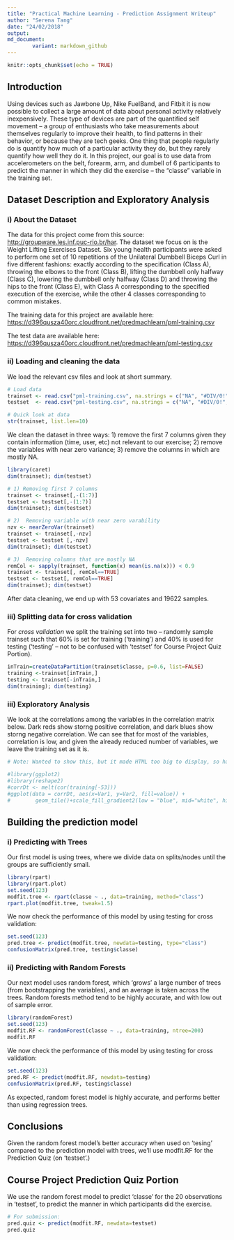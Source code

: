```yaml
---
title: "Practical Machine Learning - Prediction Assignment Writeup"
author: "Serena Tang"
date: "24/02/2018"
output: 
md_document:
        variant: markdown_github
---
```


```r
knitr::opts_chunk$set(echo = TRUE)
```

## Introduction 
Using devices such as Jawbone Up, Nike FuelBand, and Fitbit it is now possible to collect a large amount of data about personal activity relatively inexpensively. These type of devices are part of the quantified self movement – a group of enthusiasts who take measurements about themselves regularly to improve their health, to find patterns in their behavior, or because they are tech geeks. One thing that people regularly do is quantify how much of a particular activity they do, but they rarely quantify how well they do it. In this project, our goal is to use data from accelerometers on the belt, forearm, arm, and dumbell of 6 participants to predict the manner in which they did the exercise -- the "classe" variable in the training set. 

## Dataset Description and Exploratory Analysis
### i) About the Dataset 
The data for this project come from this source: [http://groupware.les.inf.puc-rio.br/har](http://groupware.les.inf.puc-rio.br/har). The dataset we focus on is the Weight Lifting Exercises Dataset. Six young health participants were asked to perform one set of 10 repetitions of the Unilateral Dumbbell Biceps Curl in five different fashions: exactly according to the specification (Class A), throwing the elbows to the front (Class B), lifting the dumbbell only halfway (Class C), lowering the dumbbell only halfway (Class D) and throwing the hips to the front (Class E), with Class A corresponding to the specified execution of the exercise, while the other 4 classes corresponding to common mistakes.

The training data for this project are available here: [https://d396qusza40orc.cloudfront.net/predmachlearn/pml-training.csv](https://d396qusza40orc.cloudfront.net/predmachlearn/pml-training.csv)

The test data are available here: [https://d396qusza40orc.cloudfront.net/predmachlearn/pml-testing.csv](https://d396qusza40orc.cloudfront.net/predmachlearn/pml-testing.csv)

### ii) Loading and cleaning the data
We load the relevant csv files and look at short summary.
```r
# Load data
trainset <- read.csv("pml-training.csv", na.strings = c("NA", "#DIV/0!", ""))
testset  <- read.csv("pml-testing.csv", na.strings = c("NA", "#DIV/0!", ""))

# Quick look at data
str(trainset, list.len=10)
```
We clean the dataset in three ways: 1) remove the first 7 columns given they contain information (time, user, etc) not relevant to our exercise; 2) remove the variables with near zero variance; 3) remove the columns in which are mostly NA.

```r
library(caret)
dim(trainset); dim(testset)
```

```r
# 1) Removing first 7 columns
trainset <- trainset[,-(1:7)]
testset <- testset[,-(1:7)]
dim(trainset); dim(testset)
```

```r
# 2)  Removing variable with near zero varability
nzv <- nearZeroVar(trainset)
trainset <- trainset[,-nzv]
testset <- testset [,-nzv]
dim(trainset); dim(testset)

```

```r
# 3)  Removing columns that are mostly NA
remCol <- sapply(trainset, function(x) mean(is.na(x))) < 0.9
trainset <- trainset[, remCol==TRUE]
testset <- testset[, remCol==TRUE]
dim(trainset); dim(testset)

```
After data cleaning, we end up with 53 covariates and 19622 samples.

### iii) Splitting data for cross validation
For *cross validation* we split the training set into two -- randomly sample trainset such that 60% is set for training ('training') and 40% is used for testing ('testing' -- not to be confused with 'testset' for Course Project Quiz Portion).
```r
inTrain=createDataPartition(trainset$classe, p=0.6, list=FALSE)
training <-trainset[inTrain,]
testing <- trainset[-inTrain,]
dim(training); dim(testing)
```

### iii) Exploratory Analysis
We look at the correlations among the variables in the correlation matrix below. Dark reds show storng positive correlation, and dark blues show storng negative correlation. We can see that for most of the variables, correlation is low, and given the already reduced number of variables, we leave the training set as it is.

```r
# Note: Wanted to show this, but it made HTML too big to display, so have disabled it.

#library(ggplot2)
#library(reshape2)
#corrDt <- melt(cor(training[-53]))
#ggplot(data = corrDt, aes(x=Var1, y=Var2, fill=value)) + 
#        geom_tile()+scale_fill_gradient2(low = "blue", mid="white", high = "red")

```

## Building the prediction model
### i) Predicting with Trees
Our first model is using trees, where we divide data on splits/nodes until the groups are sufficiently small.
```r
library(rpart)
library(rpart.plot)
set.seed(123)
modfit.tree <- rpart(classe ~ ., data=training, method="class")
rpart.plot(modfit.tree, tweak=1.5)
```

We now check the performance of this model by using testing for cross validation:
```r
set.seed(123)
pred.tree <- predict(modfit.tree, newdata=testing, type="class")
confusionMatrix(pred.tree, testing$classe)
```

### ii) Predicting with Random Forests
Our next model uses random forest, which 'grows' a large number of trees (from bootstrapping the variables), and an average is taken across the trees. Random forests method tend to be highly accurate, and with low out of sample error.
```r
library(randomForest)
set.seed(123)
modfit.RF <- randomForest(classe ~ ., data=training, ntree=200)
modfit.RF
```

We now check the performance of this model by using testing for cross validation:
```r
set.seed(123)
pred.RF <- predict(modfit.RF, newdata=testing)
confusionMatrix(pred.RF, testing$classe)
```
As expected, random forest model is highly accurate, and performs better than using regression trees.

## Conclusions
Given the random forest model's better accuracy when used on 'tesing' compared to the prediction model with trees, we'll use modfit.RF for the Prediction Quiz (on 'testset'.)

## Course Project Prediction Quiz Portion
We use the random forest model to predict 'classe' for the 20 observations in 'testset', to predict the manner in which participants did the exercise. 

```r
# For submission:
pred.quiz <- predict(modfit.RF, newdata=testset)
pred.quiz
```

